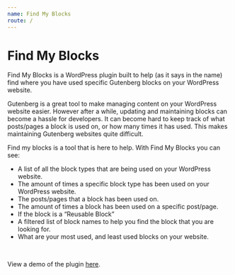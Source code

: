 ```yaml
---
name: Find My Blocks
route: /
---
```



<p>
  <Logo size={100} />
</p>

# Find My Blocks

Find My Blocks is a WordPress plugin built to help (as it says in the name) find
where you have used specific Gutenberg blocks on your WordPress website.

Gutenberg is a great tool to make managing content on your WordPress website
easier. However after a while, updating and maintaining blocks can become a
hassle for developers. It can become hard to keep track of what posts/pages a
block is used on, or how many times it has used. This makes maintaining
Gutenberg websites quite difficult.

Find my blocks is a tool that is here to help. With Find My Blocks you can see:

- A list of all the block types that are being used on your WordPress website.
- The amount of times a specific block type has been used on your WordPress
  website.
- The posts/pages that a block has been used on.
- The amount of times a block has been used on a specific post/page.
- If the block is a “Reusable Block”
- A filtered list of block names to help you find the block that you are looking
  for.
- What are your most used, and least used blocks on your website.

<br />

View a demo of the plugin [here](/demo).
